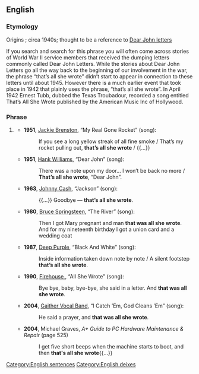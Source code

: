 ==English==

===Etymology===
Origins {{unk.}}; circa 1940s; thought to be a reference to [[Dear John letter]]s

If you search and search for this phrase you will often come across stories of World War II service members that received the dumping letters commonly called Dear John Letters. While the stories about Dear John Letters go all the way back to the beginning of our involvement in the war, the phrase “that’s all she wrote” didn’t start to appear in connection to these letters until about 1945.  However there is a much earlier event that took place in 1942 that plainly uses the phrase, “that’s all she wrote”.  In April 1942 Ernest Tubb, dubbed the Texas Troubadour, recorded a song entitled That’s All She Wrote published by the American Music Inc of Hollywood.

===Phrase===
{{head|en|phrase|head=[[that]][['s|’s]] [[all]] [[she]] [[wrote]]}}

# {{context|idiomatic|US|lang=en}} {{non-gloss definition|Indicating an abrupt termination of a project, or of one’s hopes or plans.}}
#* '''1951''', [[w:Jackie Brenston|Jackie Brenston]], “My Real Gone Rocket” (song):
#*: If you see a long yellow streak of all fine smoke / That’s my rocket pulling out, '''that’s all she wrote''' / {{...}}
#* '''1951''', [[w:Hank Williams|Hank Williams]], “Dear John” (song):
#*: There was a note upon my door... I won’t be back no more / '''That’s all she wrote''', “Dear John”.
#* '''1963''', [[w:Johnny Cash|Johnny Cash]], “Jackson” (song):
#*: {{...}} Goodbye — '''that’s all she wrote'''.
#* '''1980''', [[w:Bruce Springsteen|Bruce Springsteen]], “The River” (song):
#*: Then I got Mary pregnant and man '''that was all she wrote'''.
#*: And for my nineteenth birthday I got a union card and a wedding coat
#* '''1987''', [[w:Deep Purple|Deep Purple]], “Black And White” (song):
#*: Inside information taken down note by note / A silent footstep '''that’s all she wrote'''.
#* '''1990''', [[w:Firehouse (band)|Firehouse ]], “All She Wrote” (song):
#*: Bye bye, baby, bye-bye, she said in a letter. And '''that was all she wrote'''.
#* '''2004''', [[w:Gaither Vocal Band|Gaither Vocal Band]], “I Catch ’Em, God Cleans ’Em” (song):
#*: He said a prayer, and '''that was all she wrote'''.
#* '''2004''', Michael Graves, ''A+ Guide to PC Hardware Maintenance & Repair'' (page 525)
#*: I get five short beeps when the machine starts to boot, and then '''that's all she wrote'''{{...}}

[[Category:English sentences]]
[[Category:English deixes]]